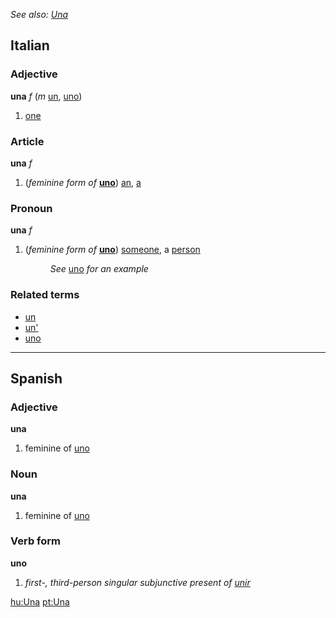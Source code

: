 ''See also: [[Una]]''
==Italian==
===Adjective===
'''una''' ''f'' (''m'' [[un#Italian|un]], [[uno#Italian|uno]])

#[[one]]

===Article===
'''una''' ''f''

#(''feminine form of'' '''[[uno]]''') [[an]], [[a]]

===Pronoun===
'''una''' ''f''

#(''feminine form of'' '''[[uno]]''') [[someone]], a [[person]]
#:''See'' [[uno]] ''for an example''

===Related terms===
*[[un]]
*[[un']]
*[[uno]]

----

==Spanish==
===Adjective===
'''una'''

# feminine of [[uno]]

===Noun===
'''una'''

# feminine of [[uno]]

===Verb form===
'''uno'''

# ''first-, third-person singular subjunctive present of [[unir]]''

[[hu:Una]]
[[pt:Una]]